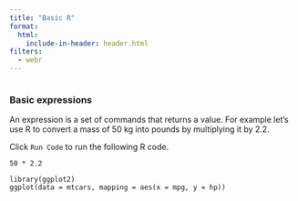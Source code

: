 ```yaml
---
title: "Basic R"
format:
  html:
    include-in-header: header.html
filters:
  - webr
---
```


<html>
<script type="module">

//import('https://webr.r-wasm.org/latest/webr.mjs').then(
//    async ({ WebR }) => {
//        globalThis.webR = new WebR({
//            SW_URL: "https://bluegreen-labs.github.io/R_book_template/"
//        });
//        await globalThis.webR.init();
//        globalThis.webRCodeShelter = await new globalThis.webR.Shelter();
//        await globalThis.webR.installPackages(['ggplot2'])
//  }
//);

import { WebR } from 'https://webr.r-wasm.org/latest/webr.mjs';  
globalThis.webR = new WebR({
            SW_URL: "https://bluegreen-labs.github.io/R_book_template/"
});
//globalThis.webR = new WebR();
await globalThis.webR.init(); 
globalThis.webRCodeShelter = await new globalThis.webR.Shelter();
await globalThis.webR.installPackages(['ggplot2'])

</script>
</html>

```r
```

### Basic expressions

An expression is a set of commands that returns a value. For example let's use R to convert a mass of 50 kg into pounds by multiplying it by 2.2.

Click `Run Code` to run the following R code.

```webr
50 * 2.2
```


```webr
library(ggplot2)
ggplot(data = mtcars, mapping = aes(x = mpg, y = hp))
```
